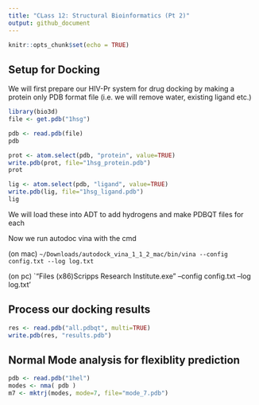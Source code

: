 ```yaml
---
title: "CLass 12: Structural Bioinformatics (Pt 2)"
output: github_document
---
```


```r
knitr::opts_chunk$set(echo = TRUE)
```

## Setup for Docking

We will first prepare our HIV-Pr system for drug docking by making a protein only PDB format file (i.e. we will remove water, existing ligand etc.)

```r
library(bio3d)
file <- get.pdb("1hsg")
```

```r
pdb <- read.pdb(file)
pdb
```

```r
prot <- atom.select(pdb, "protein", value=TRUE)
write.pdb(prot, file="1hsg_protein.pdb")
prot
```

```r
lig <- atom.select(pdb, "ligand", value=TRUE)
write.pdb(lig, file="1hsg_ligand.pdb")
lig
```

We will load these into ADT to add hydrogens and make PDBQT files for each

Now we run autodoc vina with the cmd

(on mac)
`~/Downloads/autodock_vina_1_1_2_mac/bin/vina --config config.txt --log log.txt`

(on pc)
`"\Program Files (x86)\The Scripps Research Institute\Vina\vina.exe" --config config.txt --log log.txt'


## Process our docking results

```r
res <- read.pdb("all.pdbqt", multi=TRUE)
write.pdb(res, "results.pdb")
```


## Normal Mode analysis for flexiblity prediction

```r
pdb <- read.pdb("1hel") 
modes <- nma( pdb )
m7 <- mktrj(modes, mode=7, file="mode_7.pdb")
```









